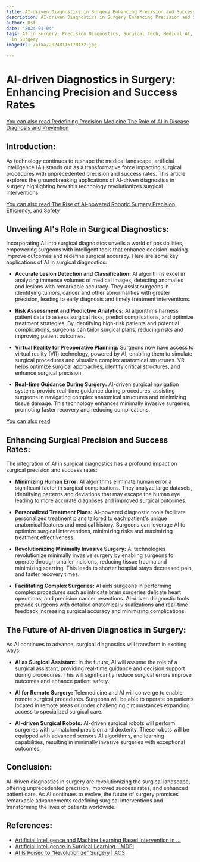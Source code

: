 ```yaml
---
title: AI-driven Diagnostics in Surgery Enhancing Precision and Success Rates
description: AI-driven Diagnostics in Surgery Enhancing Precision and Success Rates
author: Usf
date: '2024-01-04'
tags: AI in Surgery, Precision Diagnostics, Surgical Tech, Medical AI, Diagnostics
  in Surgery
imageUrl: /pixa/20240116170132.jpg

---
```

# AI-driven Diagnostics in Surgery: Enhancing Precision and  Success Rates

[You can also  read Redefining Precision Medicine The  Role of AI in Disease Diagnosis and  Prevention](Redefining%20Precision%20Medicine%20The%20Role%20of%20AI%20in%20Disease%20Diagnosis%20and%20Prevention)


## Introduction:
As technology continues to reshape the medical landscape, artificial intelligence (AI) stands out as  a  transformative  force impacting surgical procedures with unprecedented precision and success rates. This article explores the groundbreaking applications of AI-driven diagnostics in surgery highlighting how this technology revolutionizes surgical interventions.

[You can also read The Rise of AI-powered Robotic Surgery Precision,  Efficiency, and Safety](The%20Rise%20of%20AI-powered%20Robotic%20Surgery%20Precision%2C%20Efficiency%2C%20and%20Safety)


## Unveiling AI's Role  in Surgical Diagnostics:
Incorporating AI into surgical diagnostics unveils  a  world of possibilities, empowering surgeons with intelligent tools that enhance decision-making improve outcomes and redefine surgical accuracy. Here are some key applications of  AI  in surgical diagnostics:

- **Accurate Lesion Detection and Classification:**
AI algorithms excel in analyzing immense volumes of  medical images, detecting anomalies and  lesions with remarkable  accuracy. They assist surgeons in identifying tumors, cancer and other abnormalities with greater precision, leading to early  diagnosis and  timely treatment interventions.

- **Risk Assessment and Predictive Analytics:**
AI algorithms harness patient data to assess surgical risks, predict complications, and optimize treatment strategies.  By  identifying high-risk patients and potential complications, surgeons can  tailor surgical plans, reducing risks and improving patient outcomes.

- **Virtual Reality for Preoperative Planning:**
Surgeons now have access  to virtual reality (VR) technology, powered by AI, enabling them to  simulate surgical procedures and visualize complex anatomical structures. VR helps optimize surgical approaches, identify critical structures, and enhance surgical  precision.

- **Real-time Guidance During Surgery:**
AI-driven surgical navigation systems provide real-time guidance during procedures, assisting surgeons in navigating complex anatomical structures and minimizing tissue damage. This technology enhances minimally invasive surgeries, promoting faster recovery and reducing  complications.

[You can also read ]()


## Enhancing Surgical Precision and Success Rates:
The integration  of AI in surgical  diagnostics has a profound impact on surgical precision  and success rates:

- **Minimizing Human Error:**
AI algorithms eliminate human error a significant factor in surgical complications. They analyze large datasets, identifying patterns and deviations that may escape the human  eye leading  to more  accurate diagnoses and improved surgical outcomes.

- **Personalized  Treatment Plans:**
AI-powered diagnostic tools facilitate personalized treatment plans tailored to each patient's unique  anatomical features and medical history.  Surgeons can leverage AI to optimize surgical interventions,  minimizing risks and maximizing treatment effectiveness.

- **Revolutionizing Minimally Invasive Surgery:**
AI technologies revolutionize minimally invasive surgery by enabling surgeons to operate through smaller incisions, reducing tissue  trauma and minimizing scarring. This  leads to shorter hospital stays decreased  pain, and faster recovery times.

- **Facilitating  Complex Surgeries:**
AI  aids surgeons in performing complex procedures such as intricate brain surgeries delicate heart operations, and precision cancer resections. AI-driven diagnostic tools provide surgeons with detailed anatomical visualizations and  real-time  feedback increasing surgical accuracy and  minimizing complications.

##  The Future of AI-driven Diagnostics in Surgery:
As AI continues to advance, surgical diagnostics will transform  in exciting ways:

- **AI as Surgical  Assistant:**
In the future, AI will assume the role of  a surgical assistant, providing real-time guidance and decision support during procedures. This will significantly  reduce surgical errors improve outcomes  and enhance patient safety.

- **AI for Remote Surgery:**
Telemedicine and AI will converge to enable  remote surgical procedures. Surgeons will  be  able to operate  on patients located in remote areas or under challenging circumstances expanding access to specialized surgical care.

- **AI-driven Surgical Robots:**
AI-driven  surgical robots will perform surgeries with unmatched precision and dexterity. These  robots will be equipped with advanced sensors AI  algorithms, and learning capabilities, resulting in minimally  invasive surgeries with exceptional outcomes.

## Conclusion:
AI-driven diagnostics in surgery are revolutionizing the surgical landscape, offering unprecedented precision, improved success rates, and enhanced patient care. As AI continues to evolve, the  future of surgery  promises remarkable advancements redefining surgical interventions and  transforming the lives of patients worldwide.

## References:
- [Artificial Intelligence and Machine Learning Based Intervention in ...](https://www.ncbi.nlm.nih.gov/pmc/articles/PMC9859198/)
- [Artificial Intelligence in Surgical Learning - MDPI](https://www.mdpi.com/2673-4095/4/1/10)
- [AI Is Poised to “Revolutionize” Surgery | ACS](https://www.facs.org/for-medical-professionals/news-publications/news-and-articles/bulletin/2023/june-2023-volume-108-issue-6/ai-is-poised-to-revolutionize-surgery/)
